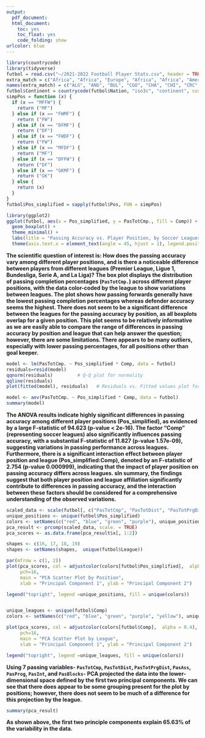 ```yaml
---
output:
  pdf_document:
  html_document:
    toc: yes
    toc_float: yes
    code_folding: show
urlcolor: blue
---
```


```r
library(countrycode)
library(tidyverse)
futbol = read.csv("~/2021-2022 Football Player Stats.csv", header = TRUE, sep = ";")
extra_match = c("Africa", "Africa", "Europe", "Africa", "Africa", "Americas", "Americas", "Europe", "Africa", "Europe", "Europe", "Africa", "Africa", "Europe", "Europe", "Americas", "Africa", "Americas", "Europe", "Africa", "Europe", "Europe", "Americas", "Asia", "Europe", "Africa", "Europe", "Europe", "Africa", "Americas", "Europe", "Africa", "Africa")
names(extra_match) = c("ALG", "ANG", "BUL", "CGO", "CHA", "CHI", "CRC", "CRO", "CTA", "DEN", "ENG", "EQG", "GAM", "GER", "GRE", "GRN", "GUI", "HON", "KVX", "MAD", "NED", "NIR", "PAR", "PHI", "POR", "RSA", "SCO", "SUI", "TOG", "URU", "WAL", "ZAM", "ZIM")
futbol$Continent = countrycode(futbol$Nation, "iso3c", "continent", custom_match = extra_match)
simpPos = function (x) {
  if (x == "MFFW") {
    return ("MF")
  } else if (x == "FWMF") {
    return ("FW")
  } else if (x == "DFMF") {
    return ("DF")
  } else if (x == "FWDF") {
    return ("FW")
  } else if (x == "MFDF") {
    return ("MF")
  } else if (x == "DFFW") {
    return ("DF")
  } else if (x == "GKMF") {
    return ("GK")
  } else {
    return (x)
  }
}
futbol$Pos_simplified = sapply(futbol$Pos, FUN = simpPos)
```


```r
library(ggplot2)
ggplot(futbol, aes(x = Pos_simplified, y = PasTotCmp., fill = Comp)) +
  geom_boxplot() + 
  theme_minimal() +
  labs(title = "Passing Accuracy vs. Player Position, by Soccer Leagues", x = "Player Position", y = "Pass Completion Percentage", fill = "League") +
  theme(axis.text.x = element_text(angle = 45, hjust = 1), legend.position = "bottom")
```

**The scientific question of interest is: How does the passing accuracy vary among different player positions, and is there a noticeable difference between players from different leagues (Premier League, Ligue 1, Bundesliga, Serie A, and La Liga)? The box plot displays the distribution of passing completion percentages (`PasTotCmp.`) across different player positions, with the data color-coded by the league to show variations between leagues. The plot shows how passing forwards generally have the lowest passing completion percentages whereas defender accuracy seems the highest. There does not seem to be a significant difference between the leagues for the passing accuracy by position, as all boxplots overlap for a given position. This plot seems to be relatively informative as we are easily able to compare the range of differences in passing accuracy by position and league that can help answer the question; however, there are some limitations. There appears to be many outliers, especially with lower passing percentages, for all positions other than goal keeper.**


```r
model <- lm(PasTotCmp. ~ Pos_simplified * Comp, data = futbol)
residuals=resid(model)
qqnorm(residuals)         # Q-Q plot for normality
qqline(residuals)         
plot(fitted(model), residuals)   # Residuals vs. Fitted values plot for homogeneity, variances, linearity
```

```r
model <- aov(PasTotCmp. ~ Pos_simplified * Comp, data = futbol)
summary(model)
```

**The ANOVA results indicate highly significant differences in passing accuracy among different player positions (Pos_simplified), as evidenced by a large F-statistic of 94.623 (p-value < 2e-16). The factor "Comp" (representing soccer leagues) also significantly influences passing accuracy, with a substantial F-statistic of 11.827 (p-value 1.57e-09), suggesting variations in passing performance across leagues. Furthermore, there is a significant interaction effect between player position and league (Pos_simplified:Comp), denoted by an F-statistic of 2.754 (p-value 0.000999), indicating that the impact of player position on passing accuracy differs across leagues. sIn summary, the findings suggest that both player position and league affiliation significantly contribute to differences in passing accuracy, and the interaction between these factors should be considered for a comprehensive understanding of the observed variations.**



```r
scaled_data <- scale(futbol[, c("PasTotCmp", "PasTotDist", "PasTotPrgDist", "PasAss", "PasProg", "PasInt", "PasBlocks")])
unique_positions <- unique(futbol$Pos_simplified)
colors <- setNames(c("red", "blue", "green", "purple"), unique_positions)
pca_result <- prcomp(scaled_data, scale. = TRUE)
pca_scores <- as.data.frame(pca_result$x[, 1:2])

shapes <- c(16, 17, 18, 19)
shapes <- setNames(shapes,  unique(futbol$League))

par(mfrow = c(1, 2))
plot(pca_scores, col = adjustcolor(colors[futbol$Pos_simplified],  alpha = 0.4), 
     pch=16,
     main = "PCA Scatter Plot by Position",
     xlab = "Principal Component 1", ylab = "Principal Component 2")

legend("topright", legend =unique_positions, fill = unique(colors))


unique_leagues <- unique(futbol$Comp)
colors <- setNames(c("red", "blue", "green", "purple", "yellow"), unique_leagues)

plot(pca_scores, col = adjustcolor(colors[futbol$Comp],  alpha = 0.4), 
     pch=16,
     main = "PCA Scatter Plot by League",
     xlab = "Principal Component 1", ylab = "Principal Component 2")

legend("topright", legend =unique_leagues, fill = unique(colors))
```

**Using 7 passing variables- `PasTotCmp`, `PasTotDist`, `PasTotPrgDist`, `PasAss`, `PasProg`, `PasInt`, and `PasBlocks`- PCA projected the data into the lower-dimensional space defined by the first two principal components. We can see that there does appear to be some grouping present for the plot by positions; however, there does not seem to be much of a difference for this projection by the league.**

```r
summary(pca_result)
```

**As shown above, the first two principle components explain 65.63% of the variability in the data.**
